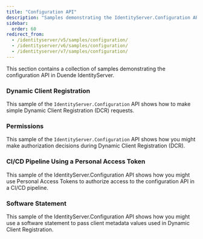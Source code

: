 ```yaml
---
title: "Configuration API"
description: "Samples demonstrating the IdentityServer.Configuration API for Dynamic Client Registration (DCR), permissions management, CI/CD pipeline integration with Personal Access Tokens, and software statement implementation."
sidebar:
  order: 60
redirect_from:
  - /identityserver/v5/samples/configuration/
  - /identityserver/v6/samples/configuration/
  - /identityserver/v7/samples/configuration/
---
```



This section contains a collection of samples demonstrating the configuration API in Duende IdentityServer.

### Dynamic Client Registration

This sample of the `IdentityServer.Configuration` API shows how to make simple Dynamic Client Registration (DCR)
requests.

<LinkCard
  description="GitHub Repository for the Dynamic Client Registration Sample"
  href="https://github.com/DuendeSoftware/Samples/tree/main/IdentityServer/v7/Configuration/SimpleDcr"
  title="Dynamic Client Registration Clients Sample"
  target="_blank"
/>

### Permissions

This sample of the `IdentityServer.Configuration` API shows how you might make authorization decisions during Dynamic
Client Registration (DCR).

<LinkCard
  description="GitHub Repository for the Permissions Sample"
  href="https://github.com/DuendeSoftware/Samples/tree/main/IdentityServer/v7/Configuration/Permissions"
  title="Permissions Sample"
  target="_blank"
/>

### CI/CD Pipeline Using a Personal Access Token

This sample of the IdentityServer.Configuration API shows how you might use Personal Access Tokens to authorize access
to the configuration API in a CI/CD pipeline.

<LinkCard
  description="GitHub Repository for the CI/CD Pipeline Using a Personal Access Token Sample"
  href="https://github.com/DuendeSoftware/Samples/tree/main/IdentityServer/v7/Configuration/PipelineRegistration"
  title="CI/CD Pipeline Using a Personal Access Token Sample"
  target="_blank"
/>

### Software Statement

This sample of the IdentityServer.Configuration API shows how you might use a software statement to pass client metadata
values used in Dynamic Client Registration.

<LinkCard
  description="GitHub Repository for the Software Statement Sample"
  href="https://github.com/DuendeSoftware/Samples/tree/main/IdentityServer/v7/Configuration/SoftwareStatement"
  title="Software Statement Sample"
  target="_blank"
/>
